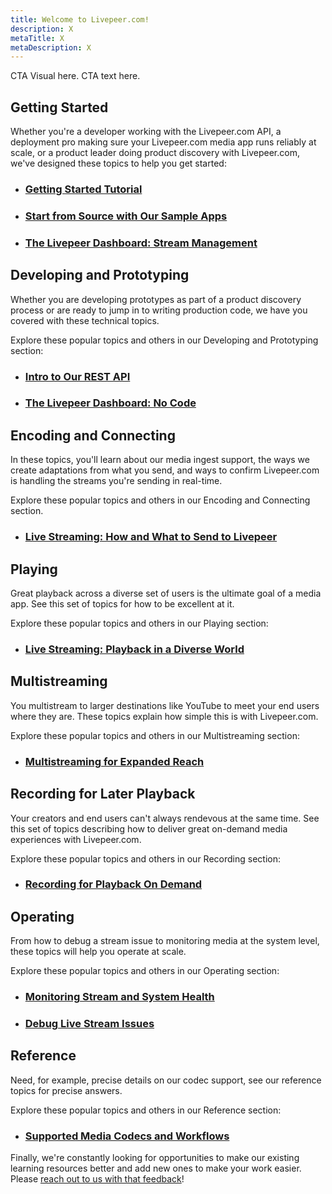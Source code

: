 ```yaml
---
title: Welcome to Livepeer.com!
description: X
metaTitle: X
metaDescription: X
---
```


<!-- This is B... -->

CTA Visual here. CTA text here.

## Getting Started

Whether you're a developer working with the Livepeer.com API, a deployment pro
making sure your Livepeer.com media app runs reliably at scale, or a product
leader doing product discovery with Livepeer.com, we've designed these topics to
help you get started:

- ### [Getting Started Tutorial](guides/getting-started/quick-start-tutorial)
- ### [Start from Source with Our Sample Apps](guides/developing-and-prototyping/start-with-our-sample-apps)
- ### [The Livepeer Dashboard: Stream Management](guides/developing-and-prototyping/livepeer-dashboard-no-code)

## Developing and Prototyping

Whether you are developing prototypes as part of a product discovery process or are ready to jump in to writing production code, we have you covered with these technical topics.

Explore these popular topics and others in our Developing and Prototyping section:

- ### [Intro to Our REST API](guides/developing-and-prototyping/intro-to-the-rest-api)
- ### [The Livepeer Dashboard: No Code](guides/developing-and-prototyping/livepeer-dashboard-no-code)

## Encoding and Connecting

In these topics, you'll learn about our media ingest support, the ways we create adaptations from what you send, and ways to confirm Livepeer.com is handling the streams you're sending in real-time.

Explore these popular topics and others in our Encoding and Connecting section.

- ### [Live Streaming: How and What to Send to Livepeer](guides/encoding-and-connecting/live-streaming-how-and-what-to-send-to-livepeer)

## Playing

Great playback across a diverse set of users is the ultimate goal of a media app. See this set of topics for how to be excellent at it.

Explore these popular topics and others in our Playing section:

- ### [Live Streaming: Playback in a Diverse World](guides/playing/live-streaming-playback-in-a-diverse-world)

## Multistreaming

You multistream to larger destinations like YouTube to meet your end users where they are. These topics explain how simple this is with Livepeer.com.

Explore these popular topics and others in our Multistreaming section:

- ### [Multistreaming for Expanded Reach](guides/multistreaming/multistreaming-for-expanded-reach)

## Recording for Later Playback

Your creators and end users can't always rendevous at the same time. See this set of topics describing how to deliver great on-demand media experiences with Livepeer.com.

Explore these popular topics and others in our Recording section:

- ### [Recording for Playback On Demand](guides/recording-for-later-playback/recording-for-playback-on-demand)

## Operating

From how to debug a stream issue to monitoring media at the system level, these topics will help you operate at scale.

Explore these popular topics and others in our Operating section:

- ### [Monitoring Stream and System Health](guides/operating/stream-health)
- ### [Debug Live Stream Issues](guides/operating/debug-live-stream-issues)

## Reference

Need, for example, precise details on our codec support, see our reference topics for precise answers.

Explore these popular topics and others in our Reference section:

- ### [Supported Media Codecs and Workflows](guides/reference/supported-media-codecs-and-workflows)

Finally, we're constantly looking for opportunities to make our existing
learning resources better and add new ones to make your work easier. Please
[reach out to us with that feedback](../../contact)!

